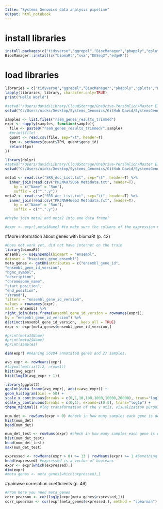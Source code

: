 ```yaml
---
title: "Systems Genomics data analysis pipeline"
output: html_notebook
---
```


# install libraries
```r
install.packages(c("tidyverse","ggrepel","BiocManager","pbapply","gplots","msigdbr"))
BiocManager::install(c("biomaRt","sva","DESeq2","edgeR"))
```


# load libraries
```r
libraries = c("tidyverse","ggrepel","BiocManager","pbapply","gplots","msigdbr", "biomaRt","sva","DESeq2","edgeR")
lapply(libraries, library, character.only=TRUE)
print("Hello World")
```



```r
#setwd("/Users/david/Library/CloudStorage/OneDrive-Persönlich/Master ETH/Courses/11_Systems Genomics/project local repository/data")
setwd("C:/Users/nicks/Desktop/Systems_Genomics/GitHub David/SystemsGenomics2023/data")

samples <- list.files("rsem_genes_results_trimmed")
expr <- sapply(samples, function(sample){
  file <- paste0("rsem_genes_results_trimmed/",sample)
  #print(file)
  quant <- read.csv(file, sep="\t", header=T)
  tpm <- setNames(quant$TPM, quant$gene_id)
  return(tpm)
})
```

```r
library(dplyr)
#setwd("/Users/david/Library/CloudStorage/OneDrive-Persönlich/Master ETH/Courses/11_Systems Genomics/project local repository/data")
setwd("C:/Users/nicks/Desktop/Systems_Genomics/GitHub David/SystemsGenomics2023/data")

meta1 <- read.csv("SRR_Acc_List.txt", sep="\t", header=T) %>%
  inner_join(read.csv("PRJNA875066 Metadata.txt", header=T),
    by = c("Name" = "Run"),
    suffix = c("",".y")) 
meta2 <- read.csv("SRR_Acc_List.txt", sep="\t", header=T) %>%
  inner_join(read.csv("PRJNA946653 Metadata.txt", header=T),
    by = c("Name" = "Run"),
    suffix = c("",".y")) 

#Maybe join meta1 and meta2 into one data frame?

#expr <- expr[,meta$Name] #to make sure the columns of the expression matrix are in the same order as rows in the metadata
```
#More information about genes with biomaRt (p. 42)
```r
#Does not work yet, did not have internet on the train
library(biomaRt)
ensembl <- useEnsembl(biomart = "ensembl",
dataset = "hsapiens_gene_ensembl")
meta_genes <- getBM(attributes = c("ensembl_gene_id",
"ensembl_gene_id_version",
"hgnc_symbol",
"description",
"chromosome_name",
"start_position",
"end_position",
"strand"),
filters = "ensembl_gene_id_version",
values = rownames(expr),
mart = ensembl) %>%
right_join(data.frame(ensembl_gene_id_version = rownames(expr)),
by = "ensembl_gene_id_version") %>%
distinct(ensembl_gene_id_version, .keep_all = TRUE)
expr <- expr[meta_genes$ensembl_gene_id_version,]
```

```r
#print(meta1$Name)
#print(meta2$Name)
#print(samples)

dim(expr) #meaning 56884 annotated genes and 27 samples.

avg_expr <- rowMeans(expr)
#layout(matrix(1:2, nrow=1))
hist(avg_expr)
hist(log10(avg_expr + 1))

library(ggplot2)
ggplot(data.frame(avg_expr), aes(x=avg_expr)) +
geom_histogram(bins = 50) +
scale_x_continuous(breaks = c(0,1,10,100,1000,10000,20000), trans="log1p", expand=c(0,0)) +
scale_y_continuous(breaks = c(0,1), expand=c(0,0), trans="log1p") +
theme_minimal() #log transformation of the y axis, visualization purposes

num_det <- rowSums(expr > 0) #check in how many samples each gene is detected.
hist(num_det)
head(num_det)

num_det_test <- rowSums(expr) #check in how many samples each gene is detected.
hist(num_det_test)
head(num_det_test)
max(num_det_test)

expressed <- rowMeans(expr > 0) >= 13 | rowMeans(expr) >= 1 #Something seems wrong here. >= 13 instead of 0.5?
head(expressed) #expressed is a vector of booleans
expr <- expr[which(expressed),]
dim(expr)
#meta_genes <- meta_genes[which(expressed),]


```
#pairiwse correlation coefficients (p. 46)
```r
#From here you need meta_genes
corr_pearson <- cor(log1p(expr[meta_genes$expressed,]))
corr_spearman <- cor(expr[meta_genes$expressed,], method = "spearman")
```


